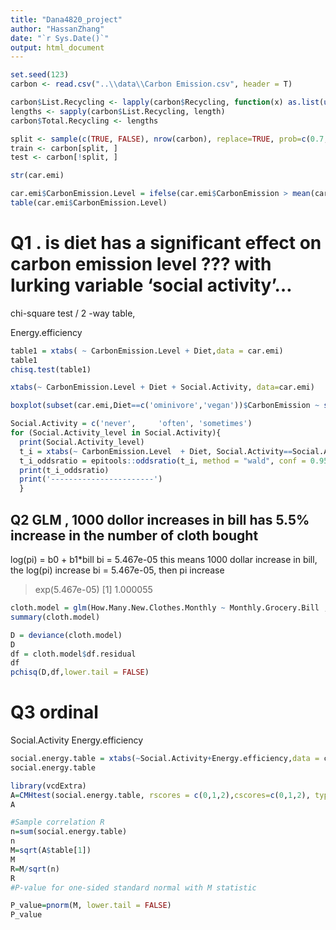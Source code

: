 ```yaml
---
title: "Dana4820_project"
author: "HassanZhang"
date: "`r Sys.Date()`"
output: html_document
---
```

```r
set.seed(123)
carbon <- read.csv("..\\data\\Carbon Emission.csv", header = T)

carbon$List.Recycling <- lapply(carbon$Recycling, function(x) as.list(unlist(strsplit(gsub("\\[|\\]", "", x), ",")))) # i delete the as.numeric function, it still works, I don't know why we had that function in the beginning
lengths <- sapply(carbon$List.Recycling, length)
carbon$Total.Recycling <- lengths

split <- sample(c(TRUE, FALSE), nrow(carbon), replace=TRUE, prob=c(0.7, 0.3))
train <- carbon[split, ]
test <- carbon[!split, ]
```

```r
str(car.emi)
```

```r
car.emi$CarbonEmission.Level = ifelse(car.emi$CarbonEmission > mean(car.emi$CarbonEmission),'High','Low')
table(car.emi$CarbonEmission.Level)
```

# Q1 . is diet has a significant effect on carbon emission level ???  with lurking variable 'social activity'...

chi-square test / 2 -way table,

Energy.efficiency
```r
table1 = xtabs( ~ CarbonEmission.Level + Diet,data = car.emi)
table1
chisq.test(table1)
```
```r
xtabs(~ CarbonEmission.Level + Diet + Social.Activity, data=car.emi)
```
```r

boxplot(subset(car.emi,Diet==c('ominivore','vegan'))$CarbonEmission ~ subset(car.emi,Diet==c('ominivore','vegan'))$Diet)

```



```r

Social.Activity = c('never',     'often', 'sometimes')
for (Social.Activity_level in Social.Activity){
  print(Social.Activity_level)
  t_i = xtabs(~ CarbonEmission.Level  + Diet, Social.Activity==Social.Activity_level, data=car.emi)
  t_i_oddsratio = epitools::oddsratio(t_i, method = "wald", conf = 0.95, correct = FALSE)
  print(t_i_oddsratio)
  print('-----------------------')
  }
```


## Q2 GLM  , 1000 dollor increases in bill has 5.5% increase in the number of cloth bought

log(pi) = b0 + b1*bill
bi = 5.467e-05
this means 1000 dollar increase in bill, the log(pi) increase bi = 5.467e-05, then pi increase 

> exp(5.467e-05)
[1] 1.000055

```r

cloth.model = glm(How.Many.New.Clothes.Monthly ~ Monthly.Grocery.Bill ,data = car.emi,family = poisson(link = 'log'))
summary(cloth.model)
```
```r
D = deviance(cloth.model)
D
df = cloth.model$df.residual
df
pchisq(D,df,lower.tail = FALSE)
```


# Q3 ordinal 
Social.Activity 
Energy.efficiency

```r
social.energy.table = xtabs(~Social.Activity+Energy.efficiency,data = car.emi)
social.energy.table
```


```r
library(vcdExtra)
A=CMHtest(social.energy.table, rscores = c(0,1,2),cscores=c(0,1,2), types="cor")
A
```


```r
#Sample correlation R
n=sum(social.energy.table)
n
M=sqrt(A$table[1])
M
R=M/sqrt(n)
R
#P-value for one-sided standard normal with M statistic

P_value=pnorm(M, lower.tail = FALSE)
P_value
```





